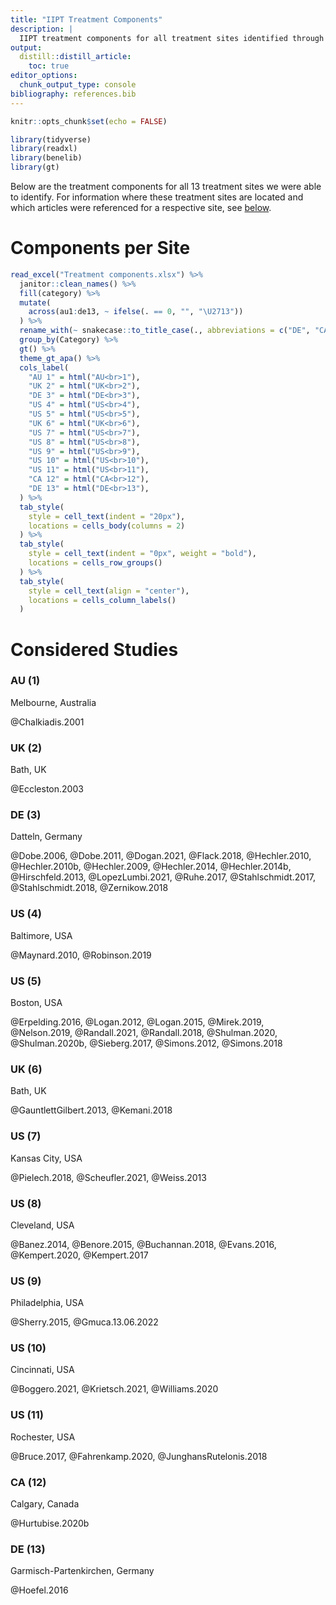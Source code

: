 ```yaml
---
title: "IIPT Treatment Components"
description: |
  IIPT treatment components for all treatment sites identified through our systematic review.
output: 
  distill::distill_article:
    toc: true
editor_options: 
  chunk_output_type: console
bibliography: references.bib
---
```


```r
knitr::opts_chunk$set(echo = FALSE)

library(tidyverse)
library(readxl)
library(benelib)
library(gt)
```

Below are the treatment components for all 13 treatment sites we were able to identify. For information where these treatment sites are located and which articles were referenced for a respective site, see [below](#considered-studies).

# Components per Site

```r
read_excel("Treatment components.xlsx") %>%
  janitor::clean_names() %>% 
  fill(category) %>% 
  mutate(
    across(au1:de13, ~ ifelse(. == 0, "", "\U2713"))
  ) %>% 
  rename_with(~ snakecase::to_title_case(., abbreviations = c("DE", "CA", "UK", "AU", "US"))) %>%
  group_by(Category) %>% 
  gt() %>% 
  theme_gt_apa() %>% 
  cols_label(
    "AU 1" = html("AU<br>1"),
    "UK 2" = html("UK<br>2"),
    "DE 3" = html("DE<br>3"),
    "US 4" = html("US<br>4"),
    "US 5" = html("US<br>5"),
    "UK 6" = html("UK<br>6"),
    "US 7" = html("US<br>7"),
    "US 8" = html("US<br>8"),
    "US 9" = html("US<br>9"),
    "US 10" = html("US<br>10"),
    "US 11" = html("US<br>11"),
    "CA 12" = html("CA<br>12"),
    "DE 13" = html("DE<br>13"),
  ) %>% 
  tab_style(
    style = cell_text(indent = "20px"),
    locations = cells_body(columns = 2)
  ) %>% 
  tab_style(
    style = cell_text(indent = "0px", weight = "bold"),
    locations = cells_row_groups()
  ) %>% 
  tab_style(
    style = cell_text(align = "center"),
    locations = cells_column_labels()
  )
```

# Considered Studies {#considered-studies}

### AU (1)

Melbourne, Australia

@Chalkiadis.2001

### UK (2)

Bath, UK

@Eccleston.2003

### DE (3)

Datteln, Germany

@Dobe.2006, @Dobe.2011, @Dogan.2021, @Flack.2018, @Hechler.2010, @Hechler.2010b, @Hechler.2009, @Hechler.2014, @Hechler.2014b, @Hirschfeld.2013, @LopezLumbi.2021, @Ruhe.2017, @Stahlschmidt.2017, @Stahlschmidt.2018, @Zernikow.2018

### US (4)

Baltimore, USA

@Maynard.2010, @Robinson.2019

### US (5)

Boston, USA

@Erpelding.2016, @Logan.2012, @Logan.2015, @Mirek.2019, @Nelson.2019, @Randall.2021, @Randall.2018, @Shulman.2020, @Shulman.2020b, @Sieberg.2017, @Simons.2012, @Simons.2018

### UK (6)

Bath, UK

@GauntlettGilbert.2013, @Kemani.2018

### US (7)

Kansas City, USA

@Pielech.2018, @Scheufler.2021, @Weiss.2013

### US (8)

Cleveland, USA

@Banez.2014, @Benore.2015, @Buchannan.2018, @Evans.2016, @Kempert.2020, @Kempert.2017

### US (9)

Philadelphia, USA

@Sherry.2015, @Gmuca.13.06.2022

### US (10)

Cincinnati, USA

@Boggero.2021, @Krietsch.2021, @Williams.2020

### US (11)

Rochester, USA

@Bruce.2017, @Fahrenkamp.2020, @JunghansRutelonis.2018

### CA (12)

Calgary, Canada

@Hurtubise.2020b

### DE (13)

Garmisch-Partenkirchen, Germany

@Hoefel.2016
